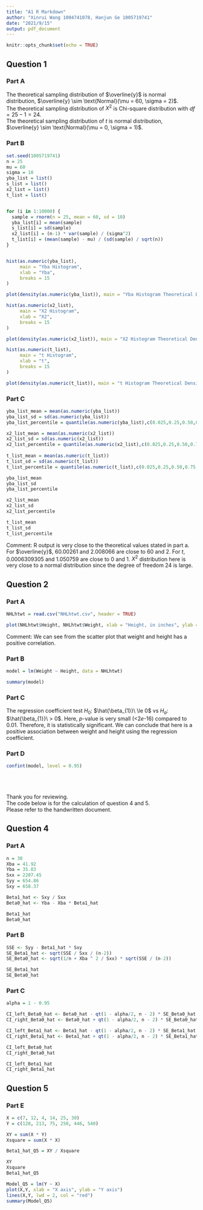 ---
title: "A1 R Markdown"
author: "Xinrui Wang 1004741078, Hanjun Ge 1005719741"
date: "2021/9/15"
output: pdf_document
---

```{r setup, include=FALSE}
knitr::opts_chunk$set(echo = TRUE)
```


## Question 1

### Part A

The theoretical sampling distribution of $\overline{y}$ is normal distribution, $\overline{y} \sim \text{Normal}(\mu = 60, \sigma = 2)$.\
The theoretical sampling distribution of $X^{2}$ is Chi-square distribution with $df = 25 - 1 = 24$.\
The theoretical sampling distribution of $t$ is normal distribution, $\overline{y} \sim \text{Normal}(\mu = 0, \sigma = 1)$.\

### Part B

```{r}

set.seed(1005719741)
n = 25
mu = 60
sigma = 10
yba_list = list()
s_list = list()
x2_list = list()
t_list = list()


for (i in 1:10000) {
  sample = rnorm(n = 25, mean = 60, sd = 10)
  yba_list[i] = mean(sample)
  s_list[i] = sd(sample)
  x2_list[i] = (n-1) * var(sample) / (sigma^2)
  t_list[i] = (mean(sample) - mu) / (sd(sample) / sqrt(n))
}


hist(as.numeric(yba_list),
     main = "Yba Histogram",
     xlab = "Yba",
     breaks = 15
)

plot(density(as.numeric(yba_list)), main = "Yba Histogram Theoretical Density", col = "red")

hist(as.numeric(x2_list),
     main = "X2 Histogram",
     xlab = "X2",
     breaks = 15
)

plot(density(as.numeric(x2_list)), main = "X2 Histogram Theoretical Density", col = "red")

hist(as.numeric(t_list),
     main = "t Histogram",
     xlab = "t",
     breaks = 15
)

plot(density(as.numeric(t_list)), main = "t Histogram Theoretical Density", col = "red")

```

### Part C

```{r}

yba_list_mean = mean(as.numeric(yba_list))
yba_list_sd = sd(as.numeric(yba_list))
yba_list_percentile = quantile(as.numeric(yba_list),c(0.025,0.25,0.50,0.75,0.975))

x2_list_mean = mean(as.numeric(x2_list))
x2_list_sd = sd(as.numeric(x2_list))
x2_list_percentile = quantile(as.numeric(x2_list),c(0.025,0.25,0.50,0.75,0.975))
     
t_list_mean = mean(as.numeric(t_list))
t_list_sd = sd(as.numeric(t_list))
t_list_percentile = quantile(as.numeric(t_list),c(0.025,0.25,0.50,0.75,0.975))

yba_list_mean
yba_list_sd
yba_list_percentile

x2_list_mean
x2_list_sd
x2_list_percentile

t_list_mean
t_list_sd
t_list_percentile

```

Comment: R output is very close to the theoretical values stated in part a. For $\overline{y}$, 60.00261 and 2.008066 are close to 60 and 2. For $t$, 0.0006309305 and 1.050759 are close to 0 and 1. $X^{2}$ distribution here is very close to a normal distribution since the degree of freedom 24 is large.

## Question 2

### Part A

``` {r}

NHLhtwt = read.csv("NHLhtwt.csv", header = TRUE)

plot(NHLhtwt$Height, NHLhtwt$Weight, xlab = "Height, in inches", ylab = "Weight, in pounds")

```

Comment: We can see from the scatter plot that weight and height has a positive correlation.

### Part B
``` {r}

model = lm(Weight ~ Height, data = NHLhtwt)

summary(model)

```


### Part C

The regression coefficient test $H_0$: $\hat{\beta_{1}}\ \le 0$ vs $H_a$: $\hat{\beta_{1}}\ > 0$. Here, $p$-value is very small (<2$e$-16) compared to 0.01. Therefore, it is statistically significant. We can conclude that here is a positive association between weight and height using the regression coefficient.

### Part D
``` {r}

confint(model, level = 0.95)

```

\
\
\
Thank you for reviewing.\
The code below is for the calculation of question 4 and 5.\
Please refer to the handwritten document.\


## Question 4

### Part A

```{r}

n = 30                
Xba = 41.92
Yba = 35.83
Sxx = 2207.45
Syy = 654.86
Sxy = 658.37

Beta1_hat <- Sxy / Sxx
Beta0_hat <- Yba - Xba * Beta1_hat

Beta1_hat
Beta0_hat

```

### Part B

``` {r}

SSE <- Syy - Beta1_hat * Sxy
SE_Beta1_hat <- sqrt(SSE / Sxx / (n-2))
SE_Beta0_hat <- sqrt(1/n + Xba ^ 2 / Sxx) * sqrt(SSE / (n-2))

SE_Beta1_hat
SE_Beta0_hat

```

### Part C

``` {r}

alpha = 1 - 0.95

CI_left_Beta0_hat <- Beta0_hat - qt(1 - alpha/2, n - 2) * SE_Beta0_hat
CI_right_Beta0_hat <- Beta0_hat + qt(1 - alpha/2, n - 2) * SE_Beta0_hat

CI_left_Beta1_hat <- Beta1_hat - qt(1 - alpha/2, n - 2) * SE_Beta1_hat
CI_right_Beta1_hat <- Beta1_hat + qt(1 - alpha/2, n - 2) * SE_Beta1_hat

CI_left_Beta0_hat
CI_right_Beta0_hat

CI_left_Beta1_hat
CI_right_Beta1_hat

```


## Question 5

### Part E

```{r}

X = c(7, 12, 4, 14, 25, 30)
Y = c(128, 213, 75, 250, 446, 540)

XY = sum(X * Y)
Xsquare = sum(X * X)

Beta1_hat_Q5 = XY / Xsquare

XY
Xsquare
Beta1_hat_Q5

Model_Q5 = lm(Y ~ X)
plot(X,Y, xlab = "X axis", ylab = "Y axis")
lines(X,Y, lwd = 2, col = "red")
summary(Model_Q5)

```


